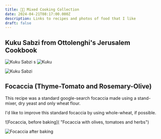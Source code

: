 ```yaml
---
title: 👨‍🍳 Mixed Cooking Collection
date: 2024-04-21T08:17:00.000Z
description: Links to recipes and photos of food that I like
draft: false
---
```

## Kuku Sabzi from Ottolenghi's Jerusalem Cookbook

![Kuku Sabzi](/assets/images/20240421_0016.webp "Kuku")
s
![Kuku](/assets/images/20240421_0013.webp "Kuku")

![Kuku Sabzi](/assets/images/20240421_0019.webp "Kuku Sabzi Upside Down")

## Focaccia (Thyme-Tomato and Rosemary-Olive)

This recipe was a standard google-search focaccia made using a stand-mixer, dry yeast and only wheat flour.

I'd like to improve this standard focaccia by using whole-wheat, if possible.

![Focaccia, before baking]( "Focaccia with olives, tomatoes and herbs")

![Focaccia after baking](/assets/images/20240421_0015.webp "Focaccia with olives, tomatoes and herbs")
